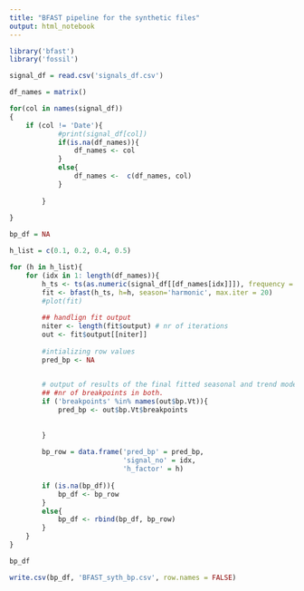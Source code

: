 ```yaml
---
title: "BFAST pipeline for the synthetic files"
output: html_notebook
---
```



```r
library('bfast')
library('fossil')
```

 

```r


signal_df = read.csv('signals_df.csv')

df_names = matrix()

for(col in names(signal_df))
{
    if (col != 'Date'){ 
            #print(signal_df[col])
            if(is.na(df_names)){
                df_names <- col
            }
            else{
                df_names <-  c(df_names, col)
            }
            
        }
   
}

bp_df = NA

h_list = c(0.1, 0.2, 0.4, 0.5)

for (h in h_list){
    for (idx in 1: length(df_names)){
        h_ts <- ts(as.numeric(signal_df[[df_names[idx]]]), frequency = 12, start = 1986)
        fit <- bfast(h_ts, h=h, season='harmonic', max.iter = 20)
        #plot(fit)
        
        ## handlign fit output
        niter <- length(fit$output) # nr of iterations
        out <- fit$output[[niter]]
        
        #intializing row values
        pred_bp <- NA

        
        # output of results of the final fitted seasonal and trend models and
        ## #nr of breakpoints in both.
        if ('breakpoints' %in% names(out$bp.Vt)){
            pred_bp <- out$bp.Vt$breakpoints
        
        
        }
        
        bp_row = data.frame('pred_bp' = pred_bp,
                            'signal_no' = idx,
                            'h_factor' = h)
        
        if (is.na(bp_df)){
            bp_df <- bp_row
        }
        else{
            bp_df <- rbind(bp_df, bp_row)
        }
    }
}

bp_df


```
```r
write.csv(bp_df, 'BFAST_syth_bp.csv', row.names = FALSE)
```


